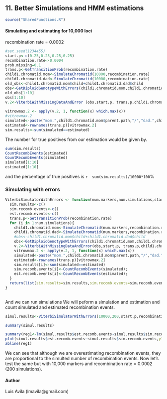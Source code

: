 11. Better Simulations and HMM estimations
-------------------------------------
```r

source("SharedFunctions.R")

```

#### Simulating and estimating for 10,000 loci
recombination rate = 0.0002 
```r
#set.seed(1234455)
start.p<-c(0.25,0.25,0.25,0.25)
recombination.rate<-0.0004
prob.missing=0.1
trans.p<-GetTransitionProb(recombination.rate)
child1.chromatid.mom<-SimulateChromatid(10000,recombination.rate) 
child1.chromatid.dad<-SimulateChromatid(10000,recombination.rate)
old_obs<-child1.chromatid.mom$child+child1.chromatid.dad$child
obs<-GetDiploidGenotypeWithErrors(child1.chromatid.mom,child1.chromatid.dad,0.1)
old_obs[1:10]
obs[1:10]
v.2<-ViterbiWithMissingDataAndError (obs,start.p, trans.p,child1.chromatid.mom,child1.chromatid.dad,prob.missing)
 
vitrowmax.2 <- apply(v.2, 1, function(x) which.max(x))
#vitrowmax.2
simulated<-paste("mom.",child1.chromatid.mom$parent.path,"/","dad.",child1.chromatid.dad$parent.path,sep="")
estimated<-rownames(trans.p)[vitrowmax.2]
sim.results<-sum(simulated==estimated)

```
The number for true positives from our estimation would be given by. 
```r
sum(sim.results)
CountRecombEvents(estimated)
CountRecombEvents(simulated)
simulated[1:10]
estimated[1:10]

```
and the percentage of true positives is `r  sum(sim.results)/10000*100`%

### Simulating with errors
```r
ViterbiSimulatorWithErrors <- function(num.markers,num.simulations,start.p,recombination.rate,prob.missing){ 
  sim.results<-c()
  sim.recomb.events<-c()
  est.recomb.events<-c()
  trans.p<-GetTransitionProb(recombination.rate)
  for (i in 1:num.simulations){
    child1.chromatid.mom<-SimulateChromatid(num.markers,recombination.rate) 
    child1.chromatid.dad<-SimulateChromatid(num.markers,recombination.rate)
    #obs<-child1.chromatid.mom$child+child1.chromatid.dad$child
    obs<-GetDiploidGenotypeWithErrors(child1.chromatid.mom,child1.chromatid.dad,prob.missing)
    v.2<-ViterbiWithMissingDataAndError(obs,start.p, trans.p,child1.chromatid.mom,child1.chromatid.dad,prob.missing)
    vitrowmax.2 <- apply(v.2, 1, function(x) which.max(x))
    simulated<-paste("mom.",child1.chromatid.mom$parent.path,"/","dad.",child1.chromatid.dad$parent.path,sep="")
    estimated<-rownames(trans.p)[vitrowmax.2]
    sim.results[i]<-sum(simulated==estimated)
    sim.recomb.events[i]<-CountRecombEvents(simulated);
    est.recomb.events[i]<-CountRecombEvents(estimated);
  }
  return(list(sim.results=sim.results,sim.recomb.events=sim.recomb.events,est.recomb.events=est.recomb.events))
}  
 
```
And we can run simulations
We will peform a simulation and estimation and count simulated and estimated recombination events.
```r
simul.results<-ViterbiSimulatorWithErrors(10000,200,start.p,recombination.rate,prob.missing)

summary(simul.results)

summary(reg1<-lm(simul.results$est.recomb.events~simul.results$sim.recomb.events))
plot(simul.results$est.recomb.events~simul.results$sim.recomb.events,ylab="estimated",xlab="simulated",main="Number of recombination events\n10,000 loci, r=0.0002")
abline(reg1)


```

We can see that although we are overestimating recombination events, they are proportional to the simulted number of recombination events.
Now let's test the same but with 10,000 markers and recombination rate = 0.0002 (200 simulations).


#### Author
Luis Avila (lmavila@gmail.com)
